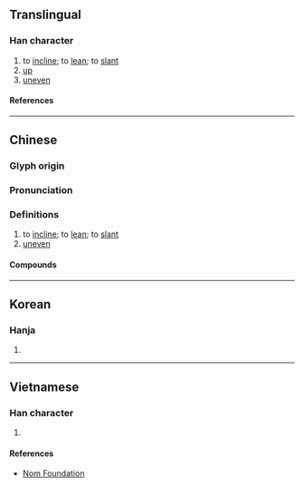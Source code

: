 {{character info}}
==Translingual==

===Han character===
{{Han char|rn=65|rad=支|as=08|sn=12|four=44647|canj=KRJE|ids=⿰奇支}}

# to [[incline]]; to [[lean]]; to [[slant]]
# [[up]]
# [[uneven]]

====References====
{{Han ref|kx=0467.210|dkj=13086|dj=0815.190|hdz=21329.210|uh=6532}}

----

==Chinese==
{{zh-forms}}

===Glyph origin===
{{Han etym}}

===Pronunciation===
{{zh-pron
|m=qī
|c=kei1
|h=pfs=
|j=
|md=
|mn=khi/khia
|mn_note=khi - literary, khia - colloquial
|mn-t=
|w=
|mc=y
|oc=y
|cat=v,a
}}

===Definitions===
{{zh-hanzi}}

# to [[incline]]; to [[lean]]; to [[slant]]
# [[uneven]]

====Compounds====
{{zh-der|攲側|攲器|攲斜|攲案}}

----

==Korean==

===Hanja===
{{ko-hanja|hangeul=[[기]]|eumhun=|rv=gi|mr=ki|y=ki}}

# {{rfdef|ko|sort=支08}}

----

==Vietnamese==

===Han character===
{{vi-readings|rs=支08|reading=khi}}

# {{rfdef|vi|sort=支08}}

====References====
* [http://nomfoundation.org/common/nom_details.php?codepoint=6532 Nom Foundation]